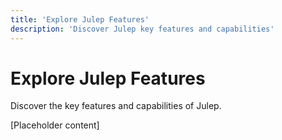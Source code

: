 ```yaml
---
title: 'Explore Julep Features'
description: 'Discover Julep key features and capabilities'
---
```


# Explore Julep Features

Discover the key features and capabilities of Julep.

[Placeholder content] 